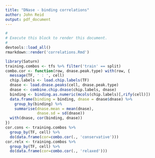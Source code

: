 ```yaml
---
title: "DNase - binding correlations"
author: John Reid
output: pdf_document
---
```


```r
#
# Execute this block to render this document.
#
devtools::load_all()
rmarkdown::render('correlations.Rmd')
```

```r
library(Saturn)
training.combos <- tfs %>% filter('train' == split)
combo.cor <- function(row, dnase.peak.type) with(row, {
  message(TF, ' : ', cell)
  chip.labels <- load.chip.labels(TF)
  dnase <- load.dnase.peaks(cell, dnase.peak.type)
  dnase <- combine.chip.dnase(chip.labels, dnase)
  binding <- binding.as.numeric(mcols(chip.labels)[,rify(cell)])
  data.frame(binding = binding, dnase = dnase$dnase) %>%
    group_by(binding) %>%
    summarise(dnase.mean = mean(dnase),
              dnase.sd = sd(dnase))
  with(dnase, cor(binding, dnase))
})
cor.cons <- training.combos %>%
  group_by(TF, cell) %>%
  do(data.frame(cor=combo.cor(., 'conservative')))
cor.relx <- training.combos %>%
  group_by(TF, cell) %>%
  do(data.frame(cor=combo.cor(., 'relaxed')))
```
